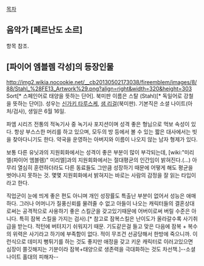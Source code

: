 [[목차]]
== 음악가 [페르난도 소르] ==
항목 참조.

== [파이어 엠블렘 각성]의 등장인물 ==
http://img2.wikia.nocookie.net/__cb20130502173038/fireemblem/images/8/88/Stahl_%28FE13_Artwork%29.png?align=right&width=320&height=303
Sort[* 스페인어로 태양을 뜻하는 단어]. 북미판 이름은 스탈 (Stahl)[* 독일어로 강철을 뜻하는 단어]). 성우는 [[신가키 타루스케]], [[샘 리걸]](북미판).
기본직은 소셜 나이트(아처/검사), 생일은 6월 16일.

파엠 시리즈 전통의 적녹기사 중 녹기사 포지션이며 성격 좋은 형님으로 먹보 속성이 있다. 항상 부스스한 머리를 하고 있으며, 모두의 방 등에서 볼 수 있는 짧은 대사에서는 빗을 찾아다니기도 한다.  약국을 운영하는 아버지와 이름이 나오지 않는 남자 형제가 있다.

보통 다른 유닛과의 지원회화에서는 성격이 좋은 부분이 많이 부각되는데, [wiki:"미리엘(파이어 엠블렘)" 미리엘]과의 지원회화에서는 절대평균의 인간임이 밝혀진다.(...) 아무리 열심히 훈련하더라도 다른 동료들도 그만큼 성장하기 때문에 어떻게 해도 평균을 벗어나지 못하는 것. 몇몇 지원회화에서 밝혀지는 바로는 사람의 감정을 잘 읽는 타입이라고 한다.

직업군이 눈에 띄게 좋은 편도 아니며 개인 성장률도 특출난 부분이 없어서 성능은 애매하다. 그러나 어머니가 질풍신뢰를 물려줄 수 없고 아들이 나오는 캐릭터들의 결혼상대로써는 공격적으로 사용하기 좋은 스킬군을 갖고있기때문에 어버이로써 버릴 수준은 아니다. 특히 잠복 스킬을 가지는 검사).[* 참고로 잠복스킬은 난이도가 올라갈수록 사기취급을 받는다. 적턴에 버텨지기 쉬워지기 때문. 기도같은걸 들고 맞은 다음에 잠복 + 복수의 위력은 사기라고 하기에 부족함이 없다. 적이 무조건 선공당해서 한방에 죽으니까. 이런식으로 데미지 뻥튀기를 하는 것도 좋지만 애정을 갖고 키운 캐릭터로 이러고있으면 심장이 쫄깃해지는 기분이라 잠복+태양으로 생존력을 극대화하는 것도 차선책.]--소셜 나이트 홀대의 피해자--
